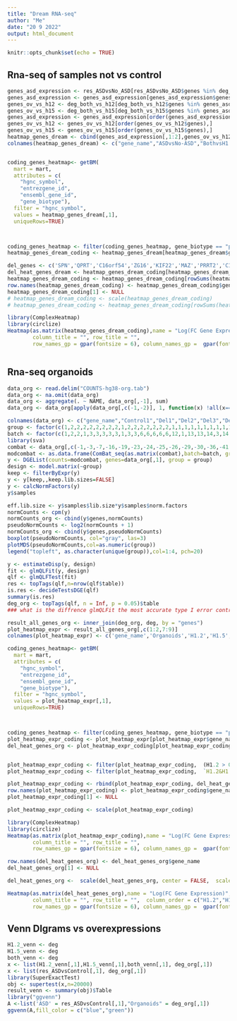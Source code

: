 ---
title: "Dream RNA-seq"
author: "Me"
date: "20 9 2022"
output: html_document
---

```{r setup, include=FALSE}
knitr::opts_chunk$set(echo = TRUE)
```

## Rna-seq of samples not vs control 

```{r }
genes_asd_expression <- res_ASDvsNo_ASD[res_ASDvsNo_ASD$genes %in% deg_both_vs_h12$genes,]
genes_asd_expression <- genes_asd_expression[genes_asd_expression$genes %in% deg_both_vs_h15$genes,]
genes_ov_vs_h12 <- deg_both_vs_h12[deg_both_vs_h12$genes %in% genes_asd_expression$genes,]
genes_ov_vs_h15 <- deg_both_vs_h15[deg_both_vs_h15$genes %in% genes_asd_expression$genes,]
genes_asd_expression <- genes_asd_expression[order(genes_asd_expression$genes),]
genes_ov_vs_h12 <- genes_ov_vs_h12[order(genes_ov_vs_h12$genes),]
genes_ov_vs_h15 <- genes_ov_vs_h15[order(genes_ov_vs_h15$genes),]
heatmap_genes_dream <- cbind(genes_asd_expression[,1:2],genes_ov_vs_h12[,2],genes_ov_vs_h15[,2])
colnames(heatmap_genes_dream) <- c("gene_name","ASDvsNo-ASD","BothvsH1.2","BothvsH1.5")


coding_genes_heatmap<- getBM(
  mart = mart,
  attributes = c(
    "hgnc_symbol",
    "entrezgene_id",
    "ensembl_gene_id",
    "gene_biotype"),
  filter = "hgnc_symbol",
  values = heatmap_genes_dream[,1],
  uniqueRows=TRUE)



coding_genes_heatmap <- filter(coding_genes_heatmap, gene_biotype == "protein_coding")
heatmap_genes_dream_coding <- heatmap_genes_dream[heatmap_genes_dream$gene_name %in% coding_genes_heatmap[,1],]

del_genes <- c('SPN','QPRT','C16orf54','ZG16','KIF22','MAZ','PRRT2','C16orf53','MVP','CDIPT','SEZ6L2','ASPHD1','KCTD13','TMEM219','TAOK2','HIRIP3','CCDC95','DOC2A','C16orf92','FAM57B','ALDOA','PPP4C','TBX6','YPEL3','GDPD3','MAPK3','CORO1A')
del_heat_genes_dream <- heatmap_genes_dream_coding[heatmap_genes_dream_coding$gene_name %in% del_genes,]
heatmap_genes_dream_coding <- heatmap_genes_dream_coding[rowSums(heatmap_genes_dream_coding[, 2:4] >= 1 | heatmap_genes_dream_coding[, 2:4] <= -1) >= 3,]
row.names(heatmap_genes_dream_coding) <- heatmap_genes_dream_coding$gene_name
heatmap_genes_dream_coding[1] <- NULL
# heatmap_genes_dream_coding <- scale(heatmap_genes_dream_coding)
# heatmap_genes_dream_coding <- heatmap_genes_dream_coding[rowSums(heatmap_genes_dream_coding[, 1:3] >= 0.5 | heatmap_genes_dream_coding[, 1:3] <= -0.5) >= 3,]

library(ComplexHeatmap)
library(circlize)
Heatmap(as.matrix(heatmap_genes_dream_coding),name = "Log(FC Gene Expression)", heatmap_legend_param = list(title_gp = gpar(fontsize = 6), legend_direction = "horizontal"),
        column_title = "", row_title = "",
        row_names_gp = gpar(fontsize = 6), column_names_gp =  gpar(fontsize = 6), width = unit(3, "cm"),column_km = 2, column_km_repeats = 1000, row_km = 2, row_km_repeats = 10000, col = colorRamp2(c(min(as.matrix(heatmap_genes_dream_coding)), 0,max(as.matrix(heatmap_genes_dream_coding))),c("blue","white", "red")))



```

## Rna-seq organoids 


```{r}
data_org <- read.delim("COUNTS-hg38-org.tab")
data_org <- na.omit(data_org)
data_org <- aggregate(. ~ NAME, data_org[,-1], sum)
data_org <- data_org[apply(data_org[,c(-1,-2)], 1, function(x) !all(x==0)),]

colnames(data_org) <- c("gene_name","Control1","Del1","Del2","Del3","Del4","Del5","Del6","Del7","Del8","Del9","Del10","Control2","Del11","Del12","Del13","Del14","Del15","Del16","Del17","Del18","Del19","Del20","Control3","Del21","Del22","Control4","Control5","Control6","Control7","Control8","Control9","Control10","Control11","Control12","Control13","Control14","Control15","Control16","Control17","Control18","Control19","Control20","Control21","Control22","Control23","Control24","Control25","Control26","Control27","Control28","Control29","Control30","Control31","Control32","Control33","Control34","Control35")
group <- factor(c(1,2,2,2,2,2,2,2,2,1,2,2,2,2,2,2,2,1,1,1,1,1,1,1,1,1,1,1,1,1,1,1,1,1,1,1,1,1,1,1,1,1,1,1))
batch <- factor(c(1,2,2,1,3,3,3,3,3,1,3,3,6,6,6,6,6,12,1,13,13,14,3,14,15,3,15,16,16,17,17,17,18,19,18,20,20,20,21,21,21,12,12,19))
library(sva)
combat <- data_org[,c(-1,-3,-7,-16,-19,-23,-24,-25,-26,-29,-30,-36,-41,-58)]
modcombat <- as.data.frame(ComBat_seq(as.matrix(combat),batch=batch, group = group))
y <- DGEList(counts=modcombat, genes=data_org[,1], group = group)
design <- model.matrix(~group)
keep <- filterByExpr(y)
y <- y[keep,,keep.lib.sizes=FALSE]
y <- calcNormFactors(y)
y$samples

```


```{r}
eff.lib.size <- y$samples$lib.size*y$samples$norm.factors
normCounts <- cpm(y)
normCounts_org <- cbind(y$genes,normCounts)
pseudoNormCounts <- log2(normCounts + 1)
normCounts_org <- cbind(y$genes,pseudoNormCounts)
boxplot(pseudoNormCounts, col="gray", las=3)
plotMDS(pseudoNormCounts,col=as.numeric(group))
legend("topleft", as.character(unique(group)),col=1:4, pch=20)
```





```{r}
y <- estimateDisp(y, design)
fit <- glmQLFit(y, design)
qlf <- glmQLFTest(fit)
res <- topTags(qlf,n=nrow(qlf$table))
is.res <- decideTestsDGE(qlf)
summary(is.res)
deg_org <- topTags(qlf, n = Inf, p = 0.05)$table
### what is the diffrence glmQLFit the most accurate type I error control.


```


```{r}
result_all_genes_org <- inner_join(deg_org, deg, by = "genes")
plot_heatmap_expr <- result_all_genes_org[,c(1:2,7:9)]
colnames(plot_heatmap_expr) <- c('gene_name','Organoids','H1.2','H1.5','H1.2&H1.5')

coding_genes_heatmap<- getBM(
  mart = mart,
  attributes = c(
    "hgnc_symbol",
    "entrezgene_id",
    "ensembl_gene_id",
    "gene_biotype"),
  filter = "hgnc_symbol",
  values = plot_heatmap_expr[,1],
  uniqueRows=TRUE)



coding_genes_heatmap <- filter(coding_genes_heatmap, gene_biotype == "protein_coding")
plot_heatmap_expr_coding <- plot_heatmap_expr[plot_heatmap_expr$gene_name %in% coding_genes_heatmap[,1],]
del_heat_genes_org <- plot_heatmap_expr_coding[plot_heatmap_expr_coding$gene_name %in% del_genes,]


plot_heatmap_expr_coding <- filter(plot_heatmap_expr_coding,  (H1.2 > 0.5 |  H1.2 < -0.5) &  (H1.5 > 0.5 |  H1.5 < -0.5))
plot_heatmap_expr_coding <- filter(plot_heatmap_expr_coding,  `H1.2&H1.5` > 0.5 |  `H1.2&H1.5` < -0.5)

plot_heatmap_expr_coding <- rbind(plot_heatmap_expr_coding, del_heat_genes_org)
row.names(plot_heatmap_expr_coding) <- plot_heatmap_expr_coding$gene_name
plot_heatmap_expr_coding[1] <- NULL

plot_heatmap_expr_coding <- scale(plot_heatmap_expr_coding)

library(ComplexHeatmap)
library(circlize)
Heatmap(as.matrix(plot_heatmap_expr_coding),name = "Log(FC Gene Expression)", heatmap_legend_param = list(title_gp = gpar(fontsize = 6), legend_direction = "horizontal"),
        column_title = "", row_title = "",
        row_names_gp = gpar(fontsize = 6), column_names_gp =  gpar(fontsize = 6), width = unit(3, "cm"),column_km = 2, column_km_repeats = 10000, row_km = 4, row_km_repeats = 1000, col = colorRamp2(c(min(as.matrix(plot_heatmap_expr_coding)), 0,max(as.matrix(plot_heatmap_expr_coding))),c("blue","white", "red")))
```


```{r}
row.names(del_heat_genes_org) <- del_heat_genes_org$gene_name
del_heat_genes_org[1] <- NULL

del_heat_genes_org <-  scale(del_heat_genes_org, center = FALSE,  scale = apply(del_heat_genes_org, 2, sd, na.rm = TRUE))

Heatmap(as.matrix(del_heat_genes_org),name = "Log(FC Gene Expression)", heatmap_legend_param = list(title_gp = gpar(fontsize = 6), legend_direction = "horizontal"),
        column_title = "", row_title = "",  column_order = c("H1.2","H1.5","Organoids","H1.2&H1.5"),
        row_names_gp = gpar(fontsize = 6), column_names_gp =  gpar(fontsize = 6), width = unit(3, "cm"), col = colorRamp2(c(min(as.matrix(del_heat_genes_org)), 0,max(as.matrix(del_heat_genes_org))),c("blue","white", "red")))

```
## Venn DIgrams vs overexpressions

```{r}
H1.2_venn <- deg
H1.5_venn <- deg
both_venn <- deg
x <- list(H1.2_venn[,1],H1.5_venn[,1],both_venn[,1], deg_org[,1])
x <- list(res_ASDvsControl[,1], deg_org[,1])
library(SuperExactTest)
obj <- supertest(x,n=20000)
result_venn <- summary(obj)$Table
library("ggvenn")
A <-list('ASD' = res_ASDvsControl[,1],"Organoids" = deg_org[,1])
ggvenn(A,fill_color = c("blue","green"))
```

